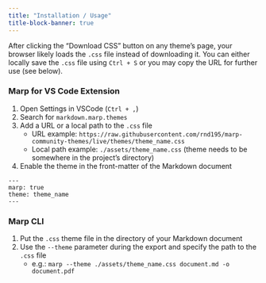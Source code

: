 ```yaml
---
title: "Installation / Usage"
title-block-banner: true
---
```


After clicking the "Download CSS" button on any theme's page, your browser likely loads the `.css` file instead of downloading it. You can either locally save the `.css` file using `Ctrl + S` or you may copy the URL for further use (see below).

### Marp for VS Code Extension

1. Open Settings in VSCode (`Ctrl + ,`)
2. Search for `markdown.marp.themes`
3. Add a URL or a local path to the `.css` file
   - URL example: `https://raw.githubusercontent.com/rnd195/marp-community-themes/live/themes/theme_name.css`
   - Local path example: `./assets/theme_name.css` (theme needs to be somewhere in the project's directory)

4. Enable the theme in the front-matter of the Markdown document

```
---
marp: true
theme: theme_name
---
```

### Marp CLI

1. Put the `.css` theme file in the directory of your Markdown document
2. Use the `--theme` parameter during the export and specify the path to the `.css` file
   - e.g.: `marp --theme ./assets/theme_name.css document.md -o document.pdf`
